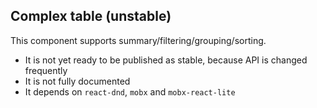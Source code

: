 
## Complex table (unstable)

This component supports summary/filtering/grouping/sorting.

* It is not yet ready to be published as stable, because API is changed frequently
* It is not fully documented
* It depends on `react-dnd`, `mobx` and `mobx-react-lite`
